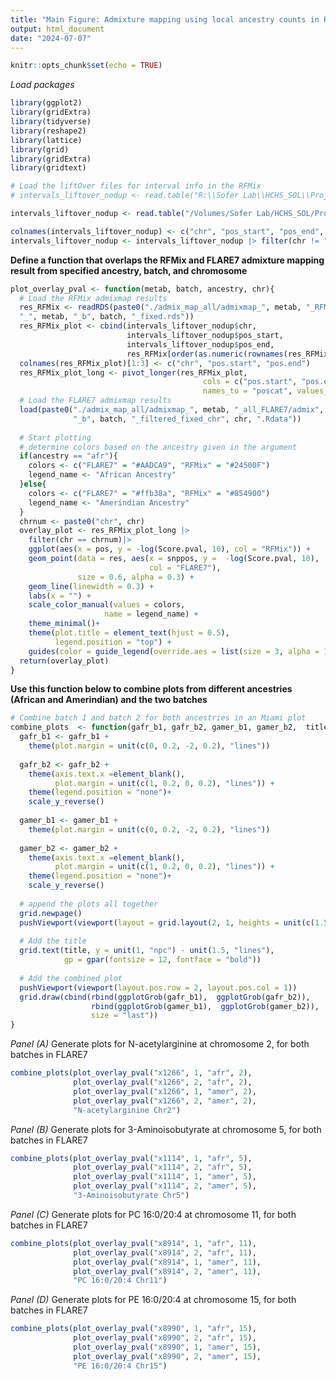 ```yaml
---
title: "Main Figure: Admixture mapping using local ancestry counts in RFMix and FLARE7 at the chromosome with most significant admixture mapping associations for the four metabolites: 3-aminoisobutyrate at chromosome 5 (A), N-acetylarginine at chromosome 5 (B), PE 16:0/20:4 at chromosome 15(C), and PC 16:0/20:4 at chromosome 11 (D)."
output: html_document
date: "2024-07-07"
---
```


```r
knitr::opts_chunk$set(echo = TRUE)
```

*Load packages*
```r
library(ggplot2)
library(gridExtra)
library(tidyverse)
library(reshape2)
library(lattice)
library(grid)
library(gridExtra)
library(gridtext)
```

```r
# Load the liftOver files for interval info in the RFMix
# intervals_liftover_nodup <- read.table("R:\\Sofer Lab\\HCHS_SOL\\Projects\\2023_local_ancestry_comparison_sol\\Data\\intervals_37-38.bed")

intervals_liftover_nodup <- read.table("/Volumes/Sofer Lab/HCHS_SOL/Projects/2023_local_ancestry_comparison_sol/Data/intervals_37-38.bed")

colnames(intervals_liftover_nodup) <- c("chr", "pos_start", "pos_end", "snpid") 
intervals_liftover_nodup <- intervals_liftover_nodup |> filter(chr != "chrX") # 14753 mapped blocks

```

**Define a function that overlaps the RFMix and FLARE7 admixture mapping result from specified ancestry, batch, and chromosome**
```r
plot_overlay_pval <- function(metab, batch, ancestry, chr){
  # Load the RFMix admixmap results 
  res_RFMix <- readRDS(paste0("./admix_map_all/admixmap_", metab, "_RFMix/", "RFMix_res_", ancestry,
  "_", metab, "_b", batch, "_fixed.rds"))
  res_RFMix_plot <- cbind(intervals_liftover_nodup$chr, 
                          intervals_liftover_nodup$pos_start,
                          intervals_liftover_nodup$pos_end,
                          res_RFMix[order(as.numeric(rownames(res_RFMix))),])
  colnames(res_RFMix_plot)[1:3] <- c("chr", "pos.start", "pos.end")
  res_RFMix_plot_long <- pivot_longer(res_RFMix_plot, 
                                           cols = c("pos.start", "pos.end"), 
                                           names_to = "poscat", values_to = "pos")
  # Load the FLARE7 admixmap results
  load(paste0("./admix_map_all/admixmap_", metab, "_all_FLARE7/admix", ancestry,
              "_b", batch, "_filtered_fixed_chr", chr, ".Rdata"))
  
  # Start plotting
  # determine colors based on the ancestry given in the argument
  if(ancestry == "afr"){
    colors <- c("FLARE7" = "#AADCA9", "RFMix" = "#24500F")
    legend_name <- "African Ancestry"
  }else{
    colors <- c("FLARE7" = "#ffb38a", "RFMix" = "#854900")
    legend_name <- "Amerindian Ancestry"
  }
  chrnum <- paste0("chr", chr)
  overlay_plot <- res_RFMix_plot_long |>
    filter(chr == chrnum)|> 
    ggplot(aes(x = pos, y = -log(Score.pval, 10), col = "RFMix")) +
    geom_point(data = res, aes(x = snppos, y =  -log(Score.pval, 10), 
                               col = "FLARE7"), 
               size = 0.6, alpha = 0.3) +
    geom_line(linewidth = 0.3) +
    labs(x = "") +
    scale_color_manual(values = colors,
                     name = legend_name) +
    theme_minimal()+
    theme(plot.title = element_text(hjust = 0.5),
          legend.position = "top") +
    guides(color = guide_legend(override.aes = list(size = 3, alpha = 1))) 
  return(overlay_plot)
}
```

**Use this function below to combine plots from different ancestries (African and Amerindian) and the two batches**
```r
# Combine batch 1 and batch 2 for both ancestries in an Miami plot
combine_plots  <- function(gafr_b1, gafr_b2, gamer_b1, gamer_b2,  title){
  gafr_b1 <- gafr_b1 + 
    theme(plot.margin = unit(c(0, 0.2, -2, 0.2), "lines"))
  
  gafr_b2 <- gafr_b2 + 
    theme(axis.text.x =element_blank(),
          plot.margin = unit(c(1, 0.2, 0, 0.2), "lines")) +
    theme(legend.position = "none")+
    scale_y_reverse()
  
  gamer_b1 <- gamer_b1 + 
    theme(plot.margin = unit(c(0, 0.2, -2, 0.2), "lines"))
  
  gamer_b2 <- gamer_b2 + 
    theme(axis.text.x =element_blank(),
          plot.margin = unit(c(1, 0.2, 0, 0.2), "lines")) +
    theme(legend.position = "none")+
    scale_y_reverse()
  
  # append the plots all together 
  grid.newpage()
  pushViewport(viewport(layout = grid.layout(2, 1, heights = unit(c(1.5, 8.5), "null"))))
  
  # Add the title
  grid.text(title, y = unit(1, "npc") - unit(1.5, "lines"), 
            gp = gpar(fontsize = 12, fontface = "bold"))
  
  # Add the combined plot
  pushViewport(viewport(layout.pos.row = 2, layout.pos.col = 1))
  grid.draw(cbind(rbind(ggplotGrob(gafr_b1),  ggplotGrob(gafr_b2)), 
                  rbind(ggplotGrob(gamer_b1),  ggplotGrob(gamer_b2)), 
                  size = "last"))
}
```


*Panel (A)*
Generate plots for N-acetylarginine at chromosome 2, for both batches in FLARE7
```r
combine_plots(plot_overlay_pval("x1266", 1, "afr", 2), 
              plot_overlay_pval("x1266", 2, "afr", 2),
              plot_overlay_pval("x1266", 1, "amer", 2),
              plot_overlay_pval("x1266", 2, "amer", 2),
              "N-acetylarginine Chr2")
```

*Panel (B)*
Generate plots for 3-Aminoisobutyrate at chromosome 5, for both batches in FLARE7
```r
combine_plots(plot_overlay_pval("x1114", 1, "afr", 5), 
              plot_overlay_pval("x1114", 2, "afr", 5),
              plot_overlay_pval("x1114", 1, "amer", 5),
              plot_overlay_pval("x1114", 2, "amer", 5),
              "3-Aminoisobutyrate Chr5")
```

*Panel (C)*
Generate plots for PC 16:0/20:4 at chromosome 11, for both batches in FLARE7
```r
combine_plots(plot_overlay_pval("x8914", 1, "afr", 11), 
              plot_overlay_pval("x8914", 2, "afr", 11),
              plot_overlay_pval("x8914", 1, "amer", 11),
              plot_overlay_pval("x8914", 2, "amer", 11),
              "PC 16:0/20:4 Chr11")
```


*Panel (D)*
Generate plots for PE 16:0/20:4 at chromosome 15, for both batches in FLARE7
```r
combine_plots(plot_overlay_pval("x8990", 1, "afr", 15), 
              plot_overlay_pval("x8990", 2, "afr", 15),
              plot_overlay_pval("x8990", 1, "amer", 15),
              plot_overlay_pval("x8990", 2, "amer", 15),
              "PE 16:0/20:4 Chr15")
```

